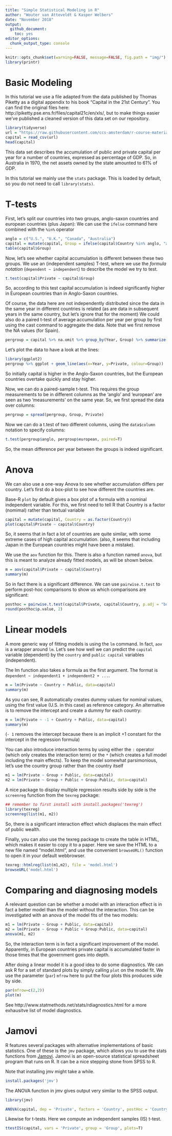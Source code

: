 ```yaml
---
title: "Simple Statistical Modeling in R"
author: "Wouter van Atteveldt & Kasper Welbers"
date: "November 2018"
output: 
  github_document:
    toc: yes
editor_options: 
  chunk_output_type: console
---
```




```r
knitr::opts_chunk$set(warning=FALSE, message=FALSE, fig.path = "img/")
library(printr)
```

Basic Modeling
===

In this tutorial we use a file adapted from the data published by Thomas Piketty as a digital appendix to his book "Capital in the 21st Century". You can find the original files here: http://piketty.pse.ens.fr/files/capital21c/en/xls/, but to make things easier we've published a cleaned version of this data set on our repository. 


```r
library(tidyverse)
url = "https://raw.githubusercontent.com/ccs-amsterdam/r-course-material/master/data/piketty_capital.csv"
capital = read_csv(url)
head(capital)
```

This data set describes the accumulation of public and private capital per year for a number of countries, expressed as percentage of GDP. So, in Australia in 1970, the net assets owned by the state amounted to 61% of GDP. 

In this tutorial we mainly use the `stats` package. This is loaded by default, so you do not need to call `library(stats)`.

T-tests
===

First, let's split our countries into two groups, anglo-saxon countries and european countries (plus Japan):
We can use the `ifelse` command here combined with the `%in%` operator

```r
anglo = c("U.S.", "U.K.", "Canada", "Australia")
capital = mutate(capital, Group = ifelse(capital$Country %in% anglo, "anglo", "european"))
table(capital$Group)
```

Now, let's see whether capital accumulation is different between these two groups. 
We use an (independent samples) T-test, where we use the *formula notation* (`dependent ~ independent`) 
to describe the model we try to test. 

```r
t.test(capital$Private ~ capital$Group)
```

So, according to this test capital accumulation is indeed significantly higher in European countries than in Anglo-Saxon countries.

Of course, the data here are not independently distributed since the data in the same year in different countries is related
(as are data in subsequent years in the same country, but let's ignore that for the moment)
We could also do a paired t-test of average accumulation per year per group by first using the cast command to aggregate the data.
Note that we first remove the NA values (for Spain).

```r
pergroup = capital %>% na.omit %>% group_by(Year, Group) %>% summarize(Private=mean(Private))
```

Let's plot the data to have a look at the lines:

```r
library(ggplot2)
pergroup %>% ggplot + geom_line(aes(x=Year, y=Private, colour=Group))
```

So initially capital is higher in the Anglo-Saxon countries, but the European countries overtake quickly and stay higher.

Now, we can do a paired-sample t-test. This requires the group measurements to be in different columns 
as the 'anglo' and 'european' are seen as two 'measurements' on the same year. So, we first spread the data over columns:

```r
pergroup = spread(pergroup, Group, Private)
```

Now we can do a t.test of two different columns, using the `data$column` notation to specify columns:

```r
t.test(pergroup$anglo, pergroup$european, paired=T)
```

So, the mean difference per year between the groups is indeed significant. 

Anova
===

We can also use a one-way Anova to see whether accumulation differs per country.
Let's first do a box-plot to see how different the countries are.

Base-R `plot` by default gives a box plot of a formula with a nominal independent variable.
For this, we first need to tell R that Country is a factor (nomimal) rather than textual variable

```r
capital = mutate(capital, Country = as.factor(Country))
plot(capital$Private ~ capital$Country)
```

So, it seems that in fact a lot of countries are quite similar, with some extreme cases of high capital accumulation.
(also, it seems that including Japan in the European countries might have been a mistake).

We use the `aov` function for this. There is also a function named `anova`, but this is meant to analyze already fitted models, 
as will be shown below.

```r
m = aov(capital$Private ~ capital$Country)
summary(m)
```

So in fact there is a significant difference. We can use `pairwise.t.test` to perform post-hoc comparisons 
to show us which comparisons are significant:

```r
posthoc = pairwise.t.test(capital$Private, capital$Country, p.adj = "bonf")
round(posthoc$p.value, 2)
```

Linear models
===

A more generic way of fitting models is using the `lm` command. 
In fact, `aov` is a wrapper around `lm`. 
Let's see how well we can predict the `capital` variable (dependent) by the `country` and `public capital` variables (independent).

The lm function also takes a formula as the first argument. 
The format is `dependent ~ independent1 + independent2 + ...`.

```r
m = lm(Private ~ Country + Public, data=capital)  
summary(m)
```

As you can see, R automatically creates dummy values for nominal values, using the first value (U.S. in this case) as reference category.
An alternative is to remove the intercept and create a dummy for each country:

```r
m = lm(Private ~ -1 + Country + Public, data=capital)
summary(m)
```

(`- 1` removes the intercept because there is an implicit +1 constant for the intercept in the regression formula)

You can also introduce interaction terms by using either the `:` operator (which only creates the interaction term)
or the `*` (which creates a full model including the main effects).
To keep the model somewhat parsimonious, let's use the country group rather than the country itself

```r
m1 = lm(Private ~ Group + Public, data=capital)
m2 = lm(Private ~ Group + Public + Group:Public, data=capital)
```

A nice package to display multiple regression results side by side is the `screenreg` function from the `texreg` package:

```r
## remember to first install with install.packages('texreg')
library(texreg)
screenreg(list(m1, m2))
```

So, there is a significant interaction effect which displaces the main effect of public wealth. 

Finally, you can also use the texreg package to create the table in HTML, which makes it easier to copy it to a paper.
Here we save the HTML to a new file named "model.html", and use the convenient `browseURL()` function to open it in your default webbrowser.

```r
texreg::htmlreg(list(m1,m2), file = 'model.html')
browseURL('model.html')
```

Comparing and diagnosing models
===

A relevant question can be whether a model with an interaction effect is in fact a better model than the model without the interaction.
This can be investigated with an anova of the model fits of the two models:

```r
m1 = lm(Private ~ Group + Public, data=capital)
m2 = lm(Private ~ Group + Public + Group:Public, data=capital)
anova(m1, m2)
```

So, the interaction term is in fact a significant improvement of the model. 
Apparently, in European countries private capital is accumulated faster in those times that the government goes into depth. 

After doing a linear model it is a good idea to do some diagnostics.
We can ask R for a set of standard plots by simply calling `plot` on the model fit. 
We use the parameter (`par`) `mfrow` here to put the four plots this produces side by side. 

```r
par(mfrow=c(2,2))
plot(m)
```

See http://www.statmethods.net/stats/rdiagnostics.html for a more exhausitve list of model diagnostics.


Jamovi
===

R features several packages with alternative implementations of basic statistics. One of these is the `jmv` package, which allows you to use the stats functions from [Jamovi](https://www.jamovi.org). 
Jamovi is an open-source statistical spreadsheet program that runs on R.
It can be a nice stepping stone from SPSS to R.  

Note that installing jmv might take a while.

```r
install.packages('jmv')
```

The ANOVA function in jmv gives output very similar to the SPSS output.

```r
library(jmv)

ANOVA(capital, dep = 'Private', factors = 'Country', postHoc = 'Country')
```

Likewise for t-tests. Here we compute an independent samples (IS) t-test.

```r
ttestIS(capital, vars = 'Private', group = 'Group', plots=T)
```

